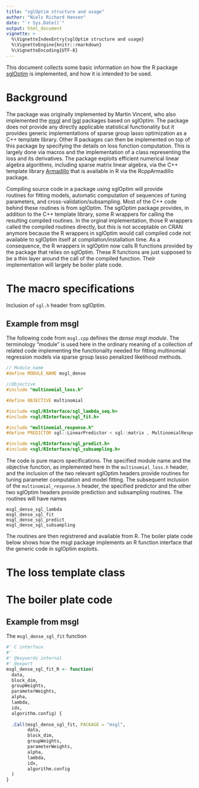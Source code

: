 ```yaml
---
title: "sglOptim structure and usage"
author: "Niels Richard Hansen"
date: "`r Sys.Date()`"
output: html_document
vignette: >
  %\VignetteIndexEntry{sglOptim structure and usage}
  %\VignetteEngine{knitr::rmarkdown}
  %\VignetteEncoding{UTF-8}
---
```


This document collects some basic information on how the R package 
[sglOptim](https://github.com/nielsrhansen/sglOptim) is implemented, and how 
it is intended to be used. 

# Background

The package was originally implemented by Martin Vincent, who also implemented
the [msgl](https://github.com/nielsrhansen/msgl) and [lsgl](https://github.com/nielsrhansen/lsgl) 
packages based on sglOptim. The package does not provide any directly applicable 
statistical functionality but it provides generic implementations
of sparse group lasso optimization as a C++ template library. Other R packages
can then be implemented on top of this package by specifying the details on 
loss function computation. This is largely done via macros and the implementation
of a class representing the loss and its derivatives. The package exploits 
efficient numerical linear algebra algorithms, including sparse matrix linear 
algebra, via the C++ template library [Armadillo](http://arma.sourceforge.net) 
that is available in R via the RcppArmadillo package. 

Compiling source code in a package using sglOptim will provide   
routines for fitting models, automatic computation of sequences of 
tuning parameters, and cross-validation/subsampling. Most of the C++ code 
behind these routines is from sglOptim. The sglOptim package provides, 
in addition to the C++ template library, some R wrappers for calling the 
resulting compiled routines. In the orginal implementation, those R wrappers 
called the compiled routines directly, but this is not acceptable on CRAN 
anymore because the R wrappers in sglOptim would call compiled code not 
available to sglOptim itself at compilation/installation time. As a consequence,
the R wrappers in sglOptim now calls R functions provided by the package 
that relies on sglOptim. These R functions are just supposed to be a thin layer 
around the call of the compiled function. Their implementation will largely 
be boiler plate code.


# The macro specifications

Inclusion of `sgl.h` header from sglOptim.

## Example from msgl

The following code from `msgl.cpp` defines the *dense msgl module*. The terminology
"module" is used here in the ordinary meaning of a collection of related code
implementing the functionality needed for fitting multinomial regression models 
via sparse group lasso penalized likelihood methods. 

```cpp
// Module name
#define MODULE_NAME msgl_dense

//Objective
#include "multinomial_loss.h"

#define OBJECTIVE multinomial

#include <sgl/RInterface/sgl_lambda_seq.h>
#include <sgl/RInterface/sgl_fit.h>

#include "multinomial_response.h"
#define PREDICTOR sgl::LinearPredictor < sgl::matrix , MultinomialResponse >

#include <sgl/RInterface/sgl_predict.h>
#include <sgl/RInterface/sgl_subsampling.h>
```

The code is pure macro specifications. The specified module name and 
the objective function, as implemented here in the `multinomial_loss.h` header, 
and the inclusion of the two relevant sglOptim headers provide routines 
for tuning parameter computation and model fitting. The subsequent inclusion of
the `multinomial_response.h` header, the specified predictor and the other two 
sglOptim headers provide prediction and subsampling routines. The routines will
have names

`msgl_dense_sgl_lambda`   
`msgl_dense_sgl_fit`  
`msgl_dense_sgl_predict`  
`msgl_dense_sgl_subsampling`  
  
The routines are then registrered and available from R. The boiler plate code 
below shows how the msgl package implements an R function interface that the 
generic code in sglOptim exploits. 

# The loss template class

# The boiler plate code

## Example from msgl

The `msgl_dense_sgl_fit` function 

```r
#' C interface
#'
#' @keywords internal
#' @export
msgl_dense_sgl_fit_R <- function(
  data,
  block_dim,
  groupWeights,
  parameterWeights,
  alpha,
  lambda,
  idx,
  algorithm.config) {
  
  .Call(msgl_dense_sgl_fit, PACKAGE = "msgl",
        data,
        block_dim,
        groupWeights,
        parameterWeights,
        alpha,
        lambda,
        idx,
        algorithm.config
  )
}
```









